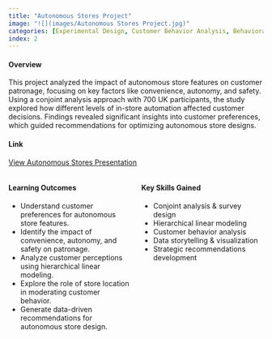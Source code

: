 ```yaml
---
title: "Autonomous Stores Project"
image: "![](images/Autonomous Stores Project.jpg)"
categories: [Experimental Design, Customer Behavior Analysis, Behavioral Analysis, Advanced Statistical Methods, Customer Segmentation, Practical Recommendations, Segmentation & Comparative Analysis]
index: 2
---
```


#### **Overview**

This project analyzed the impact of autonomous store features on customer patronage, focusing on key factors like convenience, autonomy, and safety. Using a conjoint analysis approach with 700 UK participants, the study explored how different levels of in-store automation affected customer decisions. Findings revealed significant insights into customer preferences, which guided recommendations for optimizing autonomous store designs.

#### **Link** 
[View Autonomous Stores Presentation](https://raw.githubusercontent.com/jonnydlt/6400/main/images/6300%20%20Autonomous%20stores%20presentation.pptx.pdf)

::::: columns
::: {.column width="50%"}
#### **Learning Outcomes**

-   Understand customer preferences for autonomous store features.
-   Identify the impact of convenience, autonomy, and safety on patronage.
-   Analyze customer perceptions using hierarchical linear modeling.
-   Explore the role of store location in moderating customer behavior.
-   Generate data-driven recommendations for autonomous store design.
:::

::: {.column width="50%"}
#### **Key Skills Gained**

-   Conjoint analysis & survey design
-   Hierarchical linear modeling
-   Customer behavior analysis
-   Data storytelling & visualization
-   Strategic recommendations development
:::
:::::
